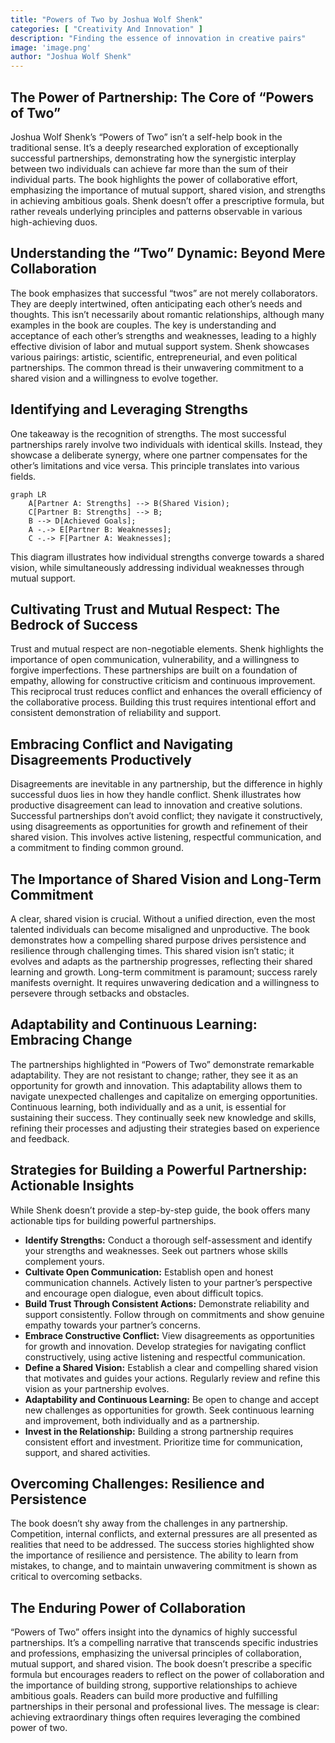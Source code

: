 ```yaml
---
title: "Powers of Two by Joshua Wolf Shenk"
categories: [ "Creativity And Innovation" ]
description: "Finding the essence of innovation in creative pairs"
image: 'image.png'
author: "Joshua Wolf Shenk"
---
```

## The Power of Partnership: The Core of "Powers of Two"

Joshua Wolf Shenk's "Powers of Two" isn't a self-help book in the traditional sense. It's a deeply researched exploration of exceptionally successful partnerships, demonstrating how the synergistic interplay between two individuals can achieve far more than the sum of their individual parts. The book highlights the power of collaborative effort, emphasizing the importance of mutual support, shared vision, and strengths in achieving ambitious goals. Shenk doesn't offer a prescriptive formula, but rather reveals underlying principles and patterns observable in various high-achieving duos.


## Understanding the "Two" Dynamic: Beyond Mere Collaboration

The book emphasizes that successful "twos" are not merely collaborators. They are deeply intertwined, often anticipating each other's needs and thoughts. This isn't necessarily about romantic relationships, although many examples in the book are couples. The key is understanding and acceptance of each other's strengths and weaknesses, leading to a highly effective division of labor and mutual support system. Shenk showcases various pairings: artistic, scientific, entrepreneurial, and even political partnerships. The common thread is their unwavering commitment to a shared vision and a willingness to evolve together.

## Identifying and Leveraging Strengths

One takeaway is the recognition of strengths. The most successful partnerships rarely involve two individuals with identical skills. Instead, they showcase a deliberate synergy, where one partner compensates for the other's limitations and vice versa. This principle translates into various fields.

```mermaid
graph LR
    A[Partner A: Strengths] --> B(Shared Vision);
    C[Partner B: Strengths] --> B;
    B --> D[Achieved Goals];
    A -.-> E[Partner B: Weaknesses];
    C -.-> F[Partner A: Weaknesses];
```

This diagram illustrates how individual strengths converge towards a shared vision, while simultaneously addressing individual weaknesses through mutual support.


## Cultivating Trust and Mutual Respect: The Bedrock of Success

Trust and mutual respect are non-negotiable elements. Shenk highlights the importance of open communication, vulnerability, and a willingness to forgive imperfections. These partnerships are built on a foundation of empathy, allowing for constructive criticism and continuous improvement. This reciprocal trust reduces conflict and enhances the overall efficiency of the collaborative process. Building this trust requires intentional effort and consistent demonstration of reliability and support.


## Embracing Conflict and Navigating Disagreements Productively

Disagreements are inevitable in any partnership, but the difference in highly successful duos lies in how they handle conflict.  Shenk illustrates how productive disagreement can lead to innovation and creative solutions.  Successful partnerships don't avoid conflict; they navigate it constructively, using disagreements as opportunities for growth and refinement of their shared vision. This involves active listening, respectful communication, and a commitment to finding common ground.


## The Importance of Shared Vision and Long-Term Commitment

A clear, shared vision is crucial.  Without a unified direction, even the most talented individuals can become misaligned and unproductive. The book demonstrates how a compelling shared purpose drives persistence and resilience through challenging times.  This shared vision isn't static; it evolves and adapts as the partnership progresses, reflecting their shared learning and growth. Long-term commitment is paramount;  success rarely manifests overnight.  It requires unwavering dedication and a willingness to persevere through setbacks and obstacles.

## Adaptability and Continuous Learning: Embracing Change

The partnerships highlighted in "Powers of Two" demonstrate remarkable adaptability. They are not resistant to change; rather, they see it as an opportunity for growth and innovation. This adaptability allows them to navigate unexpected challenges and capitalize on emerging opportunities. Continuous learning, both individually and as a unit, is essential for sustaining their success. They continually seek new knowledge and skills, refining their processes and adjusting their strategies based on experience and feedback.


## Strategies for Building a Powerful Partnership: Actionable Insights

While Shenk doesn't provide a step-by-step guide, the book offers many actionable tips for building powerful partnerships.


* **Identify Strengths:** Conduct a thorough self-assessment and identify your strengths and weaknesses. Seek out partners whose skills complement yours.
* **Cultivate Open Communication:**  Establish open and honest communication channels.  Actively listen to your partner's perspective and encourage open dialogue, even about difficult topics.
* **Build Trust Through Consistent Actions:**  Demonstrate reliability and support consistently.  Follow through on commitments and show genuine empathy towards your partner's concerns.
* **Embrace Constructive Conflict:**  View disagreements as opportunities for growth and innovation.  Develop strategies for navigating conflict constructively, using active listening and respectful communication.
* **Define a Shared Vision:**  Establish a clear and compelling shared vision that motivates and guides your actions.  Regularly review and refine this vision as your partnership evolves.
* **Adaptability and Continuous Learning:** Be open to change and accept new challenges as opportunities for growth. Seek continuous learning and improvement, both individually and as a partnership.
* **Invest in the Relationship:** Building a strong partnership requires consistent effort and investment. Prioritize time for communication, support, and shared activities.


## Overcoming Challenges: Resilience and Persistence


The book doesn’t shy away from the challenges in any partnership. Competition, internal conflicts, and external pressures are all presented as realities that need to be addressed. The success stories highlighted show the importance of resilience and persistence.  The ability to learn from mistakes, to change, and to maintain unwavering commitment is shown as critical to overcoming setbacks.


## The Enduring Power of Collaboration

"Powers of Two" offers insight into the dynamics of highly successful partnerships. It's a compelling narrative that transcends specific industries and professions, emphasizing the universal principles of collaboration, mutual support, and shared vision. The book doesn't prescribe a specific formula but encourages readers to reflect on the power of collaboration and the importance of building strong, supportive relationships to achieve ambitious goals.  Readers can build more productive and fulfilling partnerships in their personal and professional lives. The message is clear: achieving extraordinary things often requires leveraging the combined power of two.

